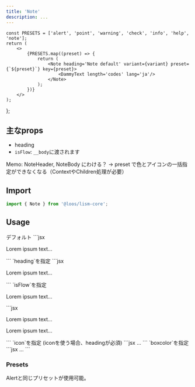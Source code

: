 ```yaml
---
title: 'Note'
description: ...
---
```



	const PRESETS = ['alert', 'point', 'warning', 'check', 'info', 'help', 'note'];
	return (
		<>
			{PRESETS.map((preset) => {
				return (
					<Note heading='Note default' variant={variant} preset={`${preset}`} key={preset}>
						<DammyText length='codes' lang='ja'/>
					</Note>
				);
			})}
		</>
	);
};

## 主なprops

- heading
- `isFlow`: `__body`に渡されます

<MemoBadge>Memo:</MemoBadge>
NoteHeader, NoteBody にわける？ → preset で色とアイコンの一括指定ができなくなる（ContextやChildren処理が必要）
## Import

```js
import { Note } from '@loos/lism-core';
```

## Usage

<Preview>
	<PreviewTitle>
		デフォルト
	</PreviewTitle>
	<PreviewArea p={20}>
		<Note>
			<DammyText length='codes' lang='ja'/>
		</Note>
	</PreviewArea>
	<PreviewCode>
	```jsx
	<Note>
		<p>Lorem ipsum text...</p>
	</Note>
	```
	</PreviewCode>
</Preview>


<Preview>
	<PreviewTitle>
		`heading`を指定
	</PreviewTitle>
	<PreviewArea p={20}>
		<Note heading='Heading text...'>
			<DammyText length='codes' lang='ja'/>
		</Note>
	</PreviewArea>
	<PreviewCode>
		```jsx
		<Note heading='Heading text...'>
			<p>Lorem ipsum text...</p>
		</Note>
		```
	</PreviewCode>
</Preview>

<Preview>
	<PreviewTitle>
		`isFlow`を指定
	</PreviewTitle>
	<PreviewArea p={20}>
		<Note heading='Heading text...' isFlow='s'>
			<p>Lorem ipsum text...</p>
			<DammyText />
		</Note>
	</PreviewArea>
	<PreviewCode>
		```jsx
		<Note heading='Heading text...' isFlow='s'>
			<p>Lorem ipsum text...</p>
			<p>Lorem ipsum text...</p>
		</Note>
		```
	</PreviewCode>
</Preview>

<Preview>
	<PreviewTitle>
		`icon`を指定 (iconを使う場合、headingが必須)
	</PreviewTitle>
	<PreviewArea p={20}>
		<Note heading='Heading text...' icon='note'>
			<DammyText length='codes' lang='ja'/>
		</Note>
	</PreviewArea>
	<PreviewCode>
		```jsx
		<Note heading='Heading text...' icon='note'>
			...
		</Note>
		```
	</PreviewCode>
</Preview>


<Preview>
	<PreviewTitle>
		`boxcolor`を指定
	</PreviewTitle>
	<PreviewArea p={20}>
		<Note heading='Heading text...' icon='note' boxcolor='blue'>
			<DammyText length='codes' lang='ja'/>
		</Note>
	</PreviewArea>
	<PreviewCode>
		```jsx
		<Note heading='Heading text...' icon='note' boxcolor='blue'>
			...
		</Note>
		```
	</PreviewCode>
</Preview>


### Presets

Alertと同じプリセットが使用可能。

<Preview>
	<PreviewArea p={20}>
		<NoteDemos />
	</PreviewArea>
</Preview>
